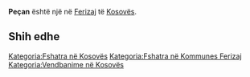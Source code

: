 {{Fshat në 
 | Emri                = Peçan
 | EmriAlt                = 
 | NAME_SHORT_FORM=      
 | NAME_GENERIC=      
 | NAME_SORT_NAME_RO=      PECAN
 | FULL_NAME_RO = Peçan
 | FULL_NAME_ND_RO=Pecan
 | SORT_NAME_RG=PECAN
 | FULL_NAME_RG=Peçan
 | FULL_NAME_ND_RG=Pecan
 | SRP_NAME_SHORT_FORM=      
 | SRP_NAME_GENERIC=      
 | SRP_NAME_SORT_NAME_RO=      
 | SRP_FULL_NAME_RO = 
 | SRP_FULL_NAME_ND_RO=
 | SRP_SORT_NAME_RG=
 | SRP_FULL_NAME_RG=
 | SRP_FULL_NAME_ND_RG=
 | Emri (Rasa dhanore) = 
 | Figura              = 
 | Shteti              = Kosovo
 | Komuna              = Ferizaj
 | Kodi postar         = 
 | Sipërfaqja          = 

 | Popullsia           = 

 | Regj. i popullsisë  = 
 | Dend. e popullsisë  = 
 | Faqja zyrtare       = 
 <!--- Koordinatat ----> 
 | Gjerësia            = 42.359167
 | Gjatësia            = 20.8675
 | Lartësia            = 
}}
'''Peçan''' është një [[]] në [[Ferizaj]] të [[Kosovës]].

<!-- == Gjeografia == -->
<!-- == Historia == -->
<!-- == Demografia == -->
== Shih edhe ==
{{Komuna Ferizaj}}
{{Kosovo-Administrata-Cung}}

[[Kategoria:Fshatra në Kosovës]]
[[Kategoria:Fshatra në Kommunes Ferizaj]]
[[Kategoria:Vendbanime në Kosovës]]